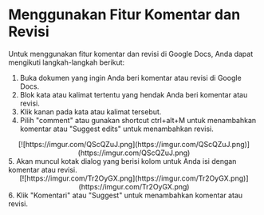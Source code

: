# Menggunakan Fitur Komentar dan Revisi

Untuk menggunakan fitur komentar dan revisi di Google Docs, Anda dapat mengikuti
langkah-langkah berikut:

1. Buka dokumen yang ingin Anda beri komentar atau revisi di Google Docs.
2. Blok kata atau kalimat tertentu yang hendak Anda beri komentar atau revisi.
3. Klik kanan pada kata atau kalimat tersebut.
4. Pilih &quot;comment&quot; atau gunakan shortcut ctrl+alt+M untuk menambahkan komentar atau
   &quot;Suggest edits&quot; untuk menambahkan revisi.
<div align = "center">
[![https://imgur.com/QScQZuJ.png](https://imgur.com/QScQZuJ.png)](https://imgur.com/QScQZuJ.png)
</div>
    5. Akan muncul kotak dialog yang berisi kolom untuk Anda isi dengan komentar atau revisi.
<div align = "center">
[![https://imgur.com/Tr2OyGX.png](https://imgur.com/Tr2OyGX.png)](https://imgur.com/Tr2OyGX.png)
</div>
    6. Klik &quot;Komentari&quot; atau &quot;Suggest&quot; untuk menambahkan komentar atau revisi.
